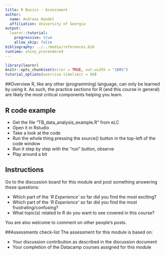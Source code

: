 ```yaml
---
title: R Basics - Assessment 
author:
  name: Andreas Handel
  affiliation: University of Georgia
output: 
  learnr::tutorial:
    progressive: true
    allow_skip: false
bibliography: ../../media/references.bib
runtime: shiny_prerendered
---
```


```r
library(learnr)
knitr::opts_chunk$set(error = TRUE, out.width = "100%")
tutorial_options(exercise.timelimit = 60)
```



##Overview
R, like any other (programming) language, can only be learned by using it. As such, the practice sections for R (and this course in general) are likely the most critical components helping you learn.



## R code example
* Get the file "TB_data_analysis_example.R" from eLC
* Open it in Rstudio
* Take a look at the code
* Run the whole thing pressing the source() button in the top-left of the code window
* Run it step by step with the "run" button, observe
* Play around a bit





## Instructions

Go to the discussion board for this module and post something answering these questions:

* Which part of the _'R Experience'_ so far did you find the most exciting?
* Which part of the _'R Experience'_ so far did you find the most frustrating/confusing?
* What topic(s) related to R do you want to see covered in this course?

You are also welcome to comment on other people's posts.

##Assessments check-list
The assessment for this module is based on:

* Your discussion contribution as described in the discussion document
* Your completion of the Datacamp courses assigned for this module







